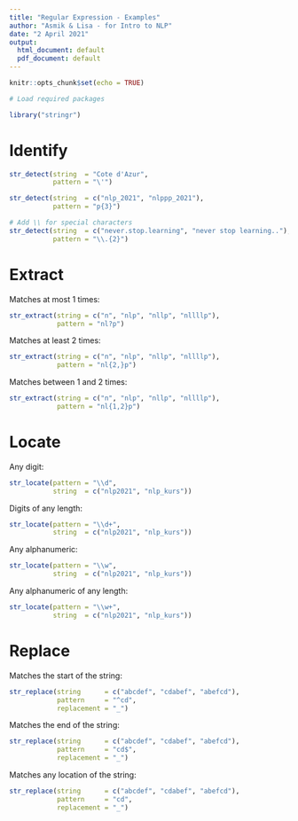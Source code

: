 ```yaml
---
title: "Regular Expression - Examples"
author: "Asmik & Lisa - for Intro to NLP"
date: "2 April 2021"
output:
  html_document: default
  pdf_document: default
---
```


```r
knitr::opts_chunk$set(echo = TRUE)

```

```r
# Load required packages

library("stringr")
```

# Identify

```r
str_detect(string  = "Cote d'Azur", 
           pattern = "\'")
```

```r
str_detect(string  = c("nlp_2021", "nlppp_2021"), 
           pattern = "p{3}")
```

```r
# Add \\ for special characters 
str_detect(string  = c("never.stop.learning", "never stop learning.."), 
           pattern = "\\.{2}")
```


# Extract

Matches at most 1 times:

```r
str_extract(string = c("n", "nlp", "nllp", "nllllp"), 
            pattern = "nl?p")
```

Matches at least 2 times:

```r
str_extract(string = c("n", "nlp", "nllp", "nllllp"), 
            pattern = "nl{2,}p")
```

Matches between 1 and 2 times:

```r
str_extract(string = c("n", "nlp", "nllp", "nllllp"), 
            pattern = "nl{1,2}p")
```

# Locate

Any digit:

```r

str_locate(pattern = "\\d",
           string  = c("nlp2021", "nlp_kurs"))
```

Digits of any length:

```r
str_locate(pattern = "\\d+",
           string  = c("nlp2021", "nlp_kurs"))
```

Any alphanumeric:

```r
str_locate(pattern = "\\w",
           string  = c("nlp2021", "nlp_kurs"))
```

Any alphanumeric of any length:

```r
str_locate(pattern = "\\w+",
           string  = c("nlp2021", "nlp_kurs"))
```

# Replace

Matches the start of the string: 

```r

str_replace(string      = c("abcdef", "cdabef", "abefcd"), 
            pattern     = "^cd", 
            replacement = "_")

```

Matches the end of the string: 

```r
str_replace(string      = c("abcdef", "cdabef", "abefcd"), 
            pattern     = "cd$", 
            replacement = "_")
```

Matches any location of the string: 

```r
str_replace(string      = c("abcdef", "cdabef", "abefcd"), 
            pattern     = "cd", 
            replacement = "_")
```


